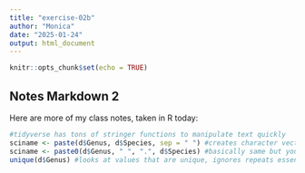 ```yaml
---
title: "exercise-02b"
author: "Monica"
date: "2025-01-24"
output: html_document
---
```


```r
knitr::opts_chunk$set(echo = TRUE)
```

## Notes Markdown 2

Here are more of my class notes, taken in R today:

```r
#tidyverse has tons of stringer functions to manipulate text quickly
sciname <- paste(d$Genus, d$Species, sep = " ") #creates character vector of these two columns of data with an added space between, basically pastes these vectors together
sciname <- paste0(d$Genus, " ", ".", d$Species) #basically same but you can paste multiple separate things in between the vectors you're pasting together
unique(d$Genus) #looks at values that are unique, ignores repeats essentially
```
